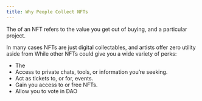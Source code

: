 ```yaml
---
title: Why People Collect NFTs
---
```


The <Nutshell children="utility" glossaryEntry="content/glossary/utility.mdx" /> of an NFT refers to the value you get out of buying, and <Nutshell children="holding" glossaryEntry="content/glossary/holder.mdx" /> a particular project.

In many cases NFTs are just digital collectables, and artists offer zero utility aside from <Nutshell children="!vibes." glossaryEntry="content/glossary/CH3-vibes.mdx" /> While other NFTs could give you a wide variety of perks:

* The <Nutshell children="NFT community." glossaryEntry="content/glossary/web3_community.mdx" />
* Access to private chats, tools, or information you’re seeking.
* Act as tickets to, or for, events.
* Gain you access to <Nutshell children="whitelists" glossaryEntry="content/glossary/allowlist.mdx" /> or free NFTs.
* Allow you to vote  in DAO <Nutshell children="governance." glossaryEntry="content/glossary/DAO-Governance.mdx" />

